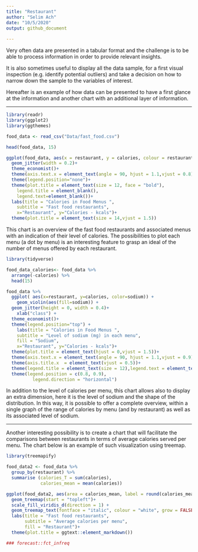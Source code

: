 ```yaml
---
title: "Restaurant"
author: "Selim Ach"
date: "10/5/2020"
output: github_document
 
---
```


Very often data are presented in a tabular format and the challenge is to be able to process information in order to provide relevant insights. 

It is also sometimes useful to display all the data sample, for a first visual inspection (e.g. identify potential outliers) and take a decision on how to narrow down the sample to the variables of interest.

Hereafter is an example of how data can be presented to have a first glance at the information and another chart with an additional layer of information. 

***

```r

library(readr)
library(ggplot2)
library(ggthemes)

food_data <- read_csv("Data/fast_food.csv")

head(food_data, 15)

ggplot(food_data, aes(x = restaurant, y = calories, colour = restaurant)) +
  geom_jitter(width = 0.2)+
  theme_economist()+
  theme(axis.text.x = element_text(angle = 90, hjust = 1.1,vjust = 0.8))+
  theme(legend.position="none")+
  theme(plot.title = element_text(size = 12, face = "bold"),
    legend.title = element_blank(), 
    legend.text=element_blank())+
  labs(title = "Calories in Food Menus ",
    subtitle = "Fast food restaurants",
    x="Restaurant", y="Calories - kcals")+
  theme(plot.title = element_text(size = 14,vjust = 1.5))
```

This chart is an overview of the fast food restaurants and associated menus with an indication of their level of calories. The possibilities to plot each menu (a dot by menu) is an interesting feature to grasp an ideal of the number of menus offered by each restaurant.

```r

library(tidyverse)

food_data_calories<- food_data %>% 
  arrange(-calories) %>% 
  head(15)

food_data %>%
  ggplot( aes(x=restaurant, y=calories, color=sodium)) + 
    geom_violin(aes(fill=sodium)) +
  geom_jitter(height = 0, width = 0.4)+
    xlab("class") +
  theme_economist()+
  theme(legend.position="top") +
    labs(title = "Calories in Food Menus ",
    subtitle = "Level of sodium (mg) in each menu",
    fill = "Sodium",
    x="Restaurant", y="Calories - kcals")+
  theme(plot.title = element_text(hjust = 0,vjust = 1.5))+
  theme(axis.text.x = element_text(angle = 90, hjust = 1.1,vjust = 0.9))+
  theme(axis.title.x  = element_text(vjust = 0.5))+
  theme(legend.title = element_text(size = 12),legend.text = element_text(color = "red", size = 10))+
  theme(legend.position = c(0.8, 0.9),
          legend.direction = "horizontal")

```

In addition to the level of calories per menu, this chart allows also to display an extra dimension, here it is the level of sodium and the shape of the distribution. In this way, it is possible to offer a complete overview, within a single graph of the range of calories by menu (and by restaurant) as well as its associated level of sodium. 

***

Another interesting possibility is to create a chart that will facilitate the comparisons between restaurants in terms of average calories served per menu. The chart below is an example of such visualization using treemap.  

```r

library(treemapify)

food_data2 <- food_data %>% 
  group_by(restaurant) %>% 
  summarise (calories_T = sum(calories),
             calories_mean = mean(calories))

ggplot(food_data2, aes(area = calories_mean, label = round(calories_mean, digits = 0), fill = restaurant))+
  geom_treemap(start = "topleft")+
  scale_fill_viridis_d(direction = 1) +
  geom_treemap_text(fontface = "italic", colour = "white", grow = FALSE,start = "topleft")+
  labs(title = "Fast food restaurants",
       subtitle = "Average calories per menu",
       fill = "Restaurant")+
  theme(plot.title = ggtext::element_markdown())

### forecast::fct_infreq

```


